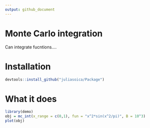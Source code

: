 ```yaml
---
output: github_document
---
```


# Monte Carlo integration
  
Can integrate fucntions....

# Installation

```r
devtools::install_github("juliasoica/Package")
```

# What it does

```r
library(demo)
obj = mc_int(x_range = c(0,1), fun = "x^2*sin(x^2/pi)", B = 10^3)
plot(obj)
```

